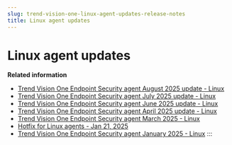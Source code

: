```yaml
---
slug: trend-vision-one-linux-agent-updates-release-notes
title: Linux agent updates
---
```

# Linux agent updates

**Related information**

- [Trend Vision One Endpoint Security agent August 2025 update - Linux](linux-agent-august-2025-update.mdx)
- [Trend Vision One Endpoint Security agent July 2025 update - Linux](linux-agent-july-2025-update.mdx)
- [Trend Vision One Endpoint Security agent June 2025 update - Linux](linux-agent-june-2025-update.mdx)
- [Trend Vision One Endpoint Security agent April 2025 update - Linux](linux-agent-april-2025-update.mdx)
- [Trend Vision One Endpoint Security agent March 2025 - Linux](agent-march-2025-linux.mdx)
- [Hotfix for Linux agents - Jan 21, 2025](hotfix-linux-agents-jan-21-2025.mdx)
- [Trend Vision One Endpoint Security agent January 2025 - Linux](linux-agent-january-2025.mdx)
:::
